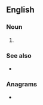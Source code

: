==English==

===Noun===
{{en-noun}}

# {{label|en|networking}} {{initialism of|service set identifier|lang=en}}

===See also===
* {{pedialite|Service set identifier}}

===Anagrams===
* {{anagrams|en|a=diss|Diss|ISDs|SIDS|SIDs|diss}}